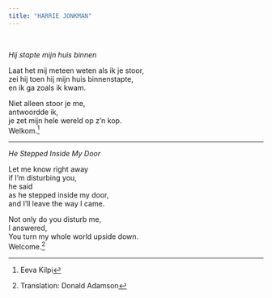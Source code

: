 ```yaml
---
title: "HARRIE JONKMAN"
---
```


<br>

*Hij stapte mijn huis binnen*

Laat het mij meteen weten als ik je stoor,\
zei hij toen hij mijn huis binnenstapte,\
en ik ga zoals ik kwam.

Niet alleen stoor je me,\
antwoordde ik,\
je zet mijn hele wereld op z'n kop.\
Welkom.[^1]

[^1]: Eeva Kilpi

------------------------------------------------------------------------

*He Stepped Inside My Door*

Let me know right away   
if I'm disturbing you,    
he said    
as he stepped inside my door,    
and I'll leave the way I came.     

Not only do you disturb me,    
I answered,     
You turn my whole world upside down.     
Welcome.[^2]

[^2]: Translation: Donald Adamson
